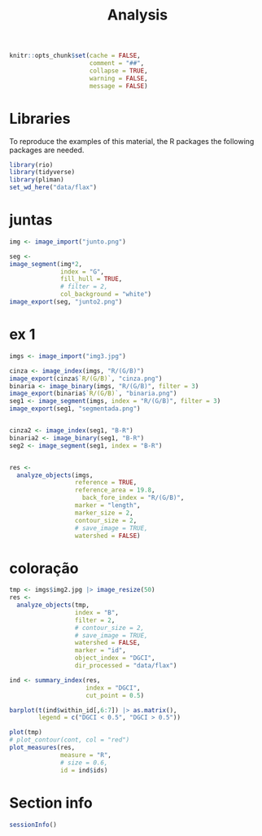 % Analysis 

```r
knitr::opts_chunk$set(cache = FALSE,
                      comment = "##",
                      collapse = TRUE,
                      warning = FALSE,
                      message = FALSE)

```


# Libraries

To reproduce the examples of this material, the R packages the following packages are needed.

```r
library(rio)
library(tidyverse)
library(pliman)
set_wd_here("data/flax")
```

# juntas
```r
img <- image_import("junto.png")

seg <- 
image_segment(img*2,
              index = "G",
              fill_hull = TRUE,
              # filter = 2,
              col_background = "white")
image_export(seg, "junto2.png")
```

# ex 1
```r
imgs <- image_import("img3.jpg")

cinza <- image_index(imgs, "R/(G/B)")
image_export(cinza$`R/(G/B)`, "cinza.png")
binaria <- image_binary(imgs, "R/(G/B)", filter = 3)
image_export(binaria$`R/(G/B)`, "binaria.png")
seg1 <- image_segment(imgs, index = "R/(G/B)", filter = 3)
image_export(seg1, "segmentada.png")


cinza2 <- image_index(seg1, "B-R")
binaria2 <- image_binary(seg1, "B-R")
seg2 <- image_segment(seg1, index = "B-R")


res <- 
  analyze_objects(imgs,
                  reference = TRUE,
                  reference_area = 19.8,
                    back_fore_index = "R/(G/B)",
                  marker = "length",
                  marker_size = 2,
                  contour_size = 2,
                  # save_image = TRUE,
                  watershed = FALSE)
```



# coloração
```r
tmp <- imgs$img2.jpg |> image_resize(50)
res <- 
  analyze_objects(tmp,
                  index = "B",
                  filter = 2,
                  # contour_size = 2,
                  # save_image = TRUE,
                  watershed = FALSE,
                  marker = "id",
                  object_index = "DGCI",
                  dir_processed = "data/flax")

ind <- summary_index(res,
                     index = "DGCI",
                     cut_point = 0.5)

barplot(t(ind$within_id[,6:7]) |> as.matrix(),
        legend = c("DGCI < 0.5", "DGCI > 0.5"))

plot(tmp)
# plot_contour(cont, col = "red")
plot_measures(res,
              measure = "R",
              # size = 0.6,
              id = ind$ids)

```





# Section info
```r
sessionInfo()
```

